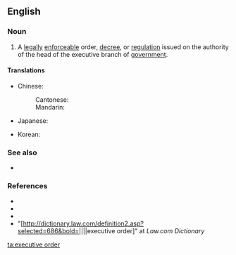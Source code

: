 ==English==
{{wikipedia|Executive Order}}

===Noun===
{{en-noun}}

# {{lb|en|chiefly|US}} A [[legally]] [[enforceable]] order, [[decree]], or [[regulation]] issued on the authority of the head of the executive branch of [[government]].

====Translations====
{{trans-top|decree issued on the authority of the executive branch of government}}
* Chinese:
*: Cantonese: {{t-needed|yue}}
*: Mandarin: {{t-needed|cmn}}
* Japanese: {{t|ja|大統領令|tr=daitōryōrei}}
{{trans-mid}}
* Korean: {{t-needed|ko}}
{{trans-bottom}}

===See also===
* {{l|en|order-in-council}}

===References===
* {{R:Dictionary.com}}
* {{R:Merriam Webster Online}}
* {{R:Encarta}}
* "[http://dictionary.law.com/definition2.asp?selected=686&bold=||||executive order]" at ''Law.com Dictionary''

[[ta:executive order]]